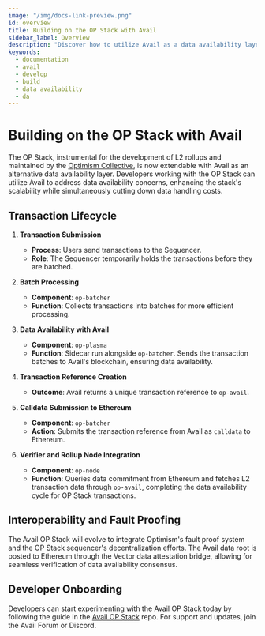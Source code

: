 ```yaml
---
image: "/img/docs-link-preview.png"
id: overview
title: Building on the OP Stack with Avail
sidebar_label: Overview
description: "Discover how to utilize Avail as a data availability layer."
keywords:
  - documentation
  - avail
  - develop
  - build
  - data availability
  - da
---
```


# Building on the OP Stack with Avail

The OP Stack, instrumental for the development of L2 rollups and maintained by the [<ins>Optimism Collective</ins>](https://www.optimism.io/), is now extendable with Avail as an alternative data availability layer. Developers working with the OP Stack can utilize Avail to address data availability concerns, enhancing the stack's scalability while simultaneously cutting down data handling costs.

## Transaction Lifecycle

1. **Transaction Submission**

   - **Process**: Users send transactions to the Sequencer.
   - **Role**: The Sequencer temporarily holds the transactions before they are batched.

2. **Batch Processing**

   - **Component**: `op-batcher`
   - **Function**: Collects transactions into batches for more efficient processing.

3. **Data Availability with Avail**

   - **Component**: `op-plasma`
   - **Function**: Sidecar run alongside `op-batcher`. Sends the transaction batches to Avail's blockchain, ensuring data availability.

4. **Transaction Reference Creation**

   - **Outcome**: Avail returns a unique transaction reference to `op-avail`.

5. **Calldata Submission to Ethereum**

   - **Component**: `op-batcher`
   - **Action**: Submits the transaction reference from Avail as `calldata` to Ethereum.

6. **Verifier and Rollup Node Integration**
   - **Component**: `op-node`
   - **Function**: Queries data commitment from Ethereum and fetches L2 transaction data through `op-avail`, completing the data availability cycle for OP Stack transactions.

## Interoperability and Fault Proofing

The Avail OP Stack will evolve to integrate Optimism's fault proof system and the OP Stack sequencer's decentralization efforts. The Avail data root is posted to Ethereum through the Vector data attestation bridge, allowing for seamless verification of data availability consensus.

## Developer Onboarding

Developers can start experimenting with the Avail OP Stack today by following the guide in the [Avail OP Stack](https://github.com/availproject/op-evm) repo. For support and updates, join the Avail Forum or Discord.


